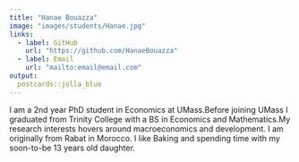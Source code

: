 ```yaml
---
title: "Hanae Bouazza"
image: "images/students/Hanae.jpg"
links:
  - label: GitHub
    url: "https://github.com/HanaeBouazza"
  - label: Email
    url: "mailto:email@email.com"
output:
  postcards::jolla_blue
---
```

 

I am a 2nd year PhD student in Economics at UMass.Before joining UMass I graduated from Trinity College with a BS in Economics and Mathematics.My research interests hovers around macroeconomics and development. I am originally from Rabat in Morocco. I like Baking and spending time with my soon-to-be 13 years old daughter.

